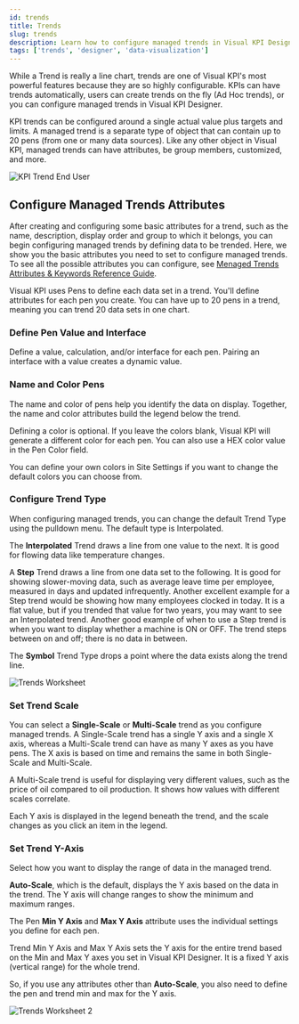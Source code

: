 ```yaml
---
id: trends
title: Trends
slug: trends
description: Learn how to configure managed trends in Visual KPI Designer, including defining pens, trend types, scales, and Y-axis settings for customizable and dynamic data visualization.
tags: ['trends', 'designer', 'data-visualization']
---
```


<head>
  <title>Trends</title>
  <meta name="keywords" content="trends, managed trends, line charts, trend types, multi-scale trends, single-scale trends, Y-axis configuration, pens, data visualization"/>
</head>


While a Trend is really a line chart, trends are one of Visual KPI's most powerful features because they are so highly configurable. KPIs can have trends automatically, users can create trends on the fly (Ad Hoc trends), or you can configure managed trends in Visual KPI Designer.

KPI trends can be configured around a single actual value plus targets and limits. A managed trend is a separate type of object that can contain up to 20 pens (from one or many data sources). Like any other object in Visual KPI, managed trends can have attributes, be group members, customized, and more.

<Image
  src="media/designer/authoring/trends/kpis-spc.png"
  alt="KPI Trend End User"
/>

## Configure Managed Trends Attributes

After creating and configuring some basic attributes for a trend, such as the name, description, display order and group to which it belongs, you can begin configuring managed trends by defining data to be trended. Here, we show you the basic attributes you need to set to configure managed trends. To see all the possible attributes you can configure, see [Menaged Trends Attributes & Keywords Reference Guide](/reference/visual-kpi-designer/attributes-and-keywords/managed-trends).

Visual KPI uses Pens to define each data set in a trend. You'll define attributes for each pen you create. You can have up to 20 pens in a trend, meaning you can trend 20 data sets in one chart.

### Define Pen Value and Interface

Define a value, calculation, and/or interface for each pen. Pairing an interface with a value creates a dynamic value.

### Name and Color Pens

The name and color of pens help you identify the data on display. Together, the name and color attributes build the legend below the trend.

Defining a color is optional. If you leave the colors blank, Visual KPI will generate a different color for each pen. You can also use a HEX color value in the Pen Color field.

You can define your own colors in Site Settings if you want to change the default colors you can choose from.

### Configure Trend Type

When configuring managed trends, you can change the default Trend Type using the pulldown menu. The default type is Interpolated.

The **Interpolated** Trend draws a line from one value to the next. It is good for flowing data like temperature changes.

A **Step** Trend draws a line from one data set to the following. It is good for showing slower-moving data, such as average leave time per employee, measured in days and updated infrequently. Another excellent example for a Step trend would be showing how many employees clocked in today. It is a flat value, but if you trended that value for two years, you may want to see an Interpolated trend. Another good example of when to use a Step trend is when you want to display whether a machine is ON or OFF. The trend steps between on and off; there is no data in between.

The **Symbol** Trend Type drops a point where the data exists along the trend line.

<Image
  src="media/designer/authoring/trends/trends-worksheet.png"
  alt="Trends Worksheet"
/>

### Set Trend Scale

You can select a **Single-Scale** or **Multi-Scale** trend as you configure managed trends. A Single-Scale trend has a single Y axis and a single X axis, whereas a Multi-Scale trend can have as many Y axes as you have pens. The X axis is based on time and remains the same in both Single-Scale and Multi-Scale.

A Multi-Scale trend is useful for displaying very different values, such as the price of oil compared to oil production. It shows how values with different scales correlate.

Each Y axis is displayed in the legend beneath the trend, and the scale changes as you click an item in the legend.

### Set Trend Y-Axis

Select how you want to display the range of data in the managed trend.

**Auto-Scale**, which is the default, displays the Y axis based on the data in the trend. The Y axis will change ranges to show the minimum and maximum ranges.

The Pen **Min Y Axis** and **Max Y Axis** attribute uses the individual settings you define for each pen.

Trend Min Y Axis and Max Y Axis sets the Y axis for the entire trend based on the Min and Max Y axes you set in Visual KPI Designer. It is a fixed Y axis (vertical range) for the whole trend.

So, if you use any attributes other than **Auto-Scale**, you also need to define the pen and trend min and max for the Y axis.

<Image
  src="media/designer/authoring/trends/trends-worksheet2.png"
  alt="Trends Worksheet 2"
  size="80%"
/>